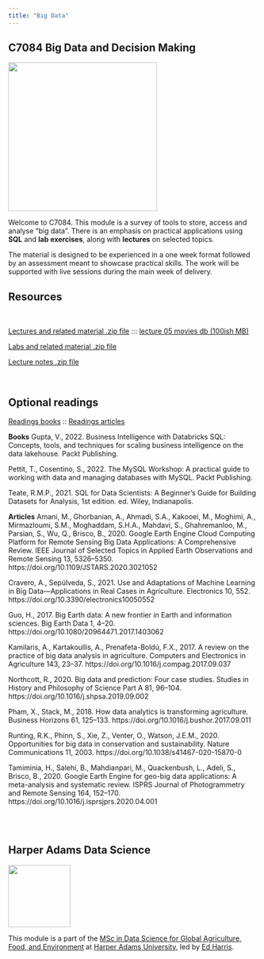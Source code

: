 ```yaml
---
title: "Big Data"
---
```


## C7084 Big Data and Decision Making

![](img/C7084-slide.png){fig-alt="C7084 title slide" fig-align="left" width="300"}

Welcome to C7084. This module is a survey of tools to store, access and analyse "big data". There is an emphasis on practical applications using **SQL** and **lab exercises**, along with **lectures** on selected topics.

The material is designed to be experienced in a one week format followed by an assessment meant to showcase practical skills. The work will be supported with live sessions during the main week of delivery.

## Resources

<br>

[Lectures and related material .zip file](files/lectures.zip) ::: [lecture 05 movies db (100ish MB)](https://drive.google.com/file/d/1QmlfvMcpwuTRN6lCe3y4qVhxfUjaPkiz/view?usp=sharing)

[Labs and related material .zip file](https://drive.google.com/file/d/15CgVef8VCMyc2P9oisRekqaadzN8fj6l/view?usp=sharing)

[Lecture notes .zip file](files/notes.zip)

<br>

## Optional readings

[Readings books](files/readings-books.zip) :: [Readings articles](files/readings-articles.zip)

**Books** Gupta, V., 2022. Business Intelligence with Databricks SQL: Concepts, tools, and techniques for scaling business intelligence on the data lakehouse. Packt Publishing.

Pettit, T., Cosentino, S., 2022. The MySQL Workshop: A practical guide to working with data and managing databases with MySQL. Packt Publishing.

Teate, R.M.P., 2021. SQL for Data Scientists: A Beginner’s Guide for Building Datasets for Analysis, 1st edition. ed. Wiley, Indianapolis.

**Articles** Amani, M., Ghorbanian, A., Ahmadi, S.A., Kakooei, M., Moghimi, A., Mirmazloumi, S.M., Moghaddam, S.H.A., Mahdavi, S., Ghahremanloo, M., Parsian, S., Wu, Q., Brisco, B., 2020. Google Earth Engine Cloud Computing Platform for Remote Sensing Big Data Applications: A Comprehensive Review. IEEE Journal of Selected Topics in Applied Earth Observations and Remote Sensing 13, 5326–5350. https://doi.org/10.1109/JSTARS.2020.3021052

Cravero, A., Sepúlveda, S., 2021. Use and Adaptations of Machine Learning in Big Data—Applications in Real Cases in Agriculture. Electronics 10, 552. https://doi.org/10.3390/electronics10050552

Guo, H., 2017. Big Earth data: A new frontier in Earth and information sciences. Big Earth Data 1, 4–20. https://doi.org/10.1080/20964471.2017.1403062

Kamilaris, A., Kartakoullis, A., Prenafeta-Boldú, F.X., 2017. A review on the practice of big data analysis in agriculture. Computers and Electronics in Agriculture 143, 23–37. https://doi.org/10.1016/j.compag.2017.09.037

Northcott, R., 2020. Big data and prediction: Four case studies. Studies in History and Philosophy of Science Part A 81, 96–104. https://doi.org/10.1016/j.shpsa.2019.09.002

Pham, X., Stack, M., 2018. How data analytics is transforming agriculture. Business Horizons 61, 125–133. https://doi.org/10.1016/j.bushor.2017.09.011

Runting, R.K., Phinn, S., Xie, Z., Venter, O., Watson, J.E.M., 2020. Opportunities for big data in conservation and sustainability. Nature Communications 11, 2003. https://doi.org/10.1038/s41467-020-15870-0

Tamiminia, H., Salehi, B., Mahdianpari, M., Quackenbush, L., Adeli, S., Brisco, B., 2020. Google Earth Engine for geo-big data applications: A meta-analysis and systematic review. ISPRS Journal of Photogrammetry and Remote Sensing 164, 152–170. https://doi.org/10.1016/j.isprsjprs.2020.04.001

<br><br>

## Harper Adams Data Science

![](img/HDS.png){fig-alt="Harper Data Science" width="125"}

This module is a part of the [MSc in Data Science for Global Agriculture, Food, and Environment](https://www.harper-adams.ac.uk/courses/postgraduate/201194/data-science-for-global-agriculture-food-and-environment "MSc in Data Science") at [Harper Adams University](https://www.harper-adams.ac.uk/ "Harper Adams University"), led by [Ed Harris](https://www.harper-adams.ac.uk/general/staff/profile/201620/Edwin-Harris/ "Ed's Faculty page").

